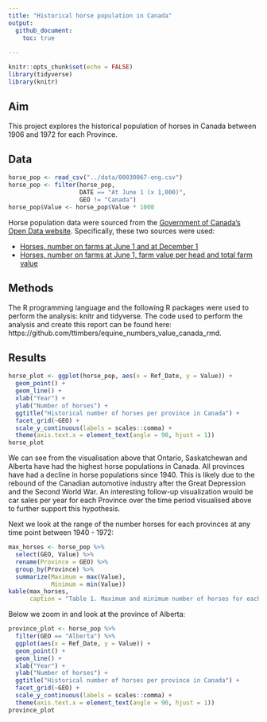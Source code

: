 ```yaml
---
title: "Historical horse population in Canada"
output: 
  github_document:
    toc: true
    
---
```


```r
knitr::opts_chunk$set(echo = FALSE)
library(tidyverse)
library(knitr)
```

## Aim

This project explores the historical population of horses in Canada between 1906 and 1972 for each Province.


## Data

```r
horse_pop <- read_csv("../data/00030067-eng.csv")
horse_pop <- filter(horse_pop,
                    DATE == "At June 1 (x 1,000)",
                    GEO != "Canada")
horse_pop$Value <- horse_pop$Value * 1000
```

Horse population data were sourced from the [Government of Canada's Open Data website](http://open.canada.ca/en/open-data). Specifically, these two sources were used:

- [Horses, number on farms at June 1 and at December 1](http://open.canada.ca/data/en/dataset/43b3a9b3-3842-45e7-8bc8-c4c27b9462ab)
- [Horses, number on farms at June 1, farm value per head and total farm value](http://open.canada.ca/data/en/dataset/b374f60b-9580-44dc-83f6-c0a850c15f30)

## Methods

The R programming language and the following R packages were used to perform the analysis: knitr and tidyverse. The code used to perform the analysis and create this report can be found here: https://github.com/ttimbers/equine_numbers_value_canada_rmd.


## Results

```r
horse_plot <- ggplot(horse_pop, aes(x = Ref_Date, y = Value)) +
  geom_point() +
  geom_line() +
  xlab("Year") +
  ylab("Number of horses") +
  ggtitle("Historical number of horses per province in Canada") +
  facet_grid(~GEO) +
  scale_y_continuous(labels = scales::comma) +
  theme(axis.text.x = element_text(angle = 90, hjust = 1))
horse_plot
```

We can see from the visualisation above that Ontario, Saskatchewan and Alberta have had the highest horse populations in Canada. All provinces have had a decline in horse
populations since 1940. This is likely due to the rebound of the Canadian automotive
industry after the Great Depression and the Second World War. An interesting follow-up visualization would be car sales per year for each Province over the time period visualised above to further support this hypothesis. 

Next we look at the range of the number horses for each provinces at any time point between 1940 - 1972:

```r
max_horses <- horse_pop %>% 
  select(GEO, Value) %>% 
  rename(Province = GEO) %>% 
  group_by(Province) %>% 
  summarize(Maximum = max(Value),
            Minimum = min(Value))
kable(max_horses,
      caption = "Table 1. Maximum and minimum number of horses for each province between 1940 - 1972")
```

Below we zoom in and look at the province of Alberta:

```r
province_plot <- horse_pop %>% 
  filter(GEO == "Alberta") %>% 
  ggplot(aes(x = Ref_Date, y = Value)) +
  geom_point() +
  geom_line() +
  xlab("Year") +
  ylab("Number of horses") +
  ggtitle("Historical number of horses per province in Canada") +
  facet_grid(~GEO) +
  scale_y_continuous(labels = scales::comma) +
  theme(axis.text.x = element_text(angle = 90, hjust = 1))
province_plot
```